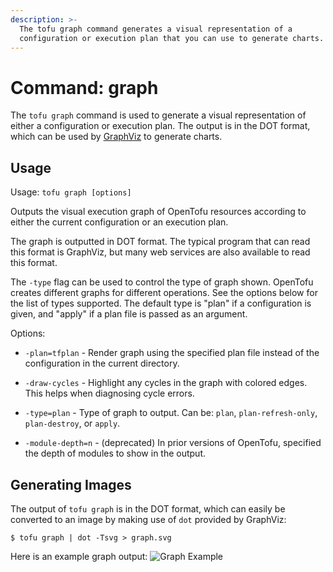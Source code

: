 ```yaml
---
description: >-
  The tofu graph command generates a visual representation of a
  configuration or execution plan that you can use to generate charts.
---
```


# Command: graph

The `tofu graph` command is used to generate a visual
representation of either a configuration or execution plan.
The output is in the DOT format, which can be used by
[GraphViz](http://www.graphviz.org) to generate charts.

## Usage

Usage: `tofu graph [options]`

Outputs the visual execution graph of OpenTofu resources according to
either the current configuration or an execution plan.

The graph is outputted in DOT format. The typical program that can
read this format is GraphViz, but many web services are also available
to read this format.

The `-type` flag can be used to control the type of graph shown. OpenTofu
creates different graphs for different operations. See the options below
for the list of types supported. The default type is "plan" if a
configuration is given, and "apply" if a plan file is passed as an
argument.

Options:

* `-plan=tfplan`    - Render graph using the specified plan file instead of the
  configuration in the current directory.

* `-draw-cycles`    - Highlight any cycles in the graph with colored edges.
  This helps when diagnosing cycle errors.

* `-type=plan`      - Type of graph to output. Can be: `plan`, `plan-refresh-only`, `plan-destroy`, or `apply`.

* `-module-depth=n` - (deprecated) In prior versions of OpenTofu, specified the
  depth of modules to show in the output.

## Generating Images

The output of `tofu graph` is in the DOT format, which can
easily be converted to an image by making use of `dot` provided
by GraphViz:

```shellsession
$ tofu graph | dot -Tsvg > graph.svg
```

Here is an example graph output:
![Graph Example](/img/docs/graph-example.png)

